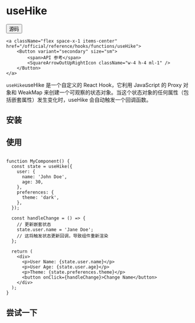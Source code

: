 # useHike


<div className="flex space-x-2 items-center">    
    <a className="flex space-x-1 items-center" href="https://github.com/hikestack/hike/tree/main/packages/hooks/src/use-hike.ts" target="_blank">
        <Button variant="secondary" size="sm">      
             <span>源码</span>
            <FileCode2Icon className="w-4 h-4 ml-1" />
        </Button>
    </a>
   
    <a className="flex space-x-1 items-center" href="/official/reference/hooks/functions/useHike">
        <Button variant="secondary" size="sm">
            <span>API 参考</span>
            <SquareArrowOutUpRightIcon className="w-4 h-4 ml-1" />
        </Button>
    </a>
</div>

```useHike```useHike 是一个自定义的 React Hook，它利用 JavaScript 的 Proxy 对象和 WeakMap 来创建一个可观察的状态对象。当这个状态对象的任何属性（包括嵌套属性）发生变化时，useHike 会自动触发一个回调函数。

## 安装
 
<PackageManagerTabs command="install @hikestack/hooks" />

## 使用

```tsx pure
  
function MyComponent() {  
  const state = useHike({  
    user: {  
      name: 'John Doe',  
      age: 30,  
    },  
    preferences: {  
      theme: 'dark',  
    },  
  });
  
  const handleChange = () => {  
    // 更新嵌套状态  
    state.user.name = 'Jane Doe';  
    // 这将触发状态更新回调，导致组件重新渲染  
  };  
  
  return (  
    <div>  
      <p>User Name: {state.user.name}</p>  
      <p>User Age: {state.user.age}</p>  
      <p>Theme: {state.preferences.theme}</p>  
      <button onClick={handleChange}>Change Name</button>  
    </div>  
  );  
}
```

## 尝试一下

<code src="./demos/use-hike/demo.tsx" />